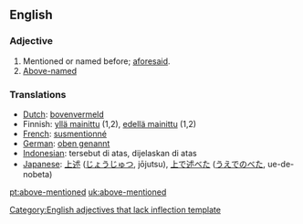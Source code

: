 ==English==
===Adjective===
#Mentioned or named before; [[aforesaid]].
#[[Above-named]]

=== Translations ===
*[[Dutch]]: [[bovenvermeld]]
*Finnish: [[yllä mainittu]] (1,2), [[edellä mainittu]] (1,2)
*[[French]]: [[susmentionné]]
*[[German]]: [[oben genannt]]
*[[Indonesian]]: tersebut di atas, dijelaskan di atas
*[[Japanese]]: [[上述]] ([[じょうじゅつ]], jōjutsu), [[上で述べた]] ([[うえでのべた]], ue-de-nobeta)

[[Category:English adjectives that lack inflection template]]

[[pt:above-mentioned]]
[[uk:above-mentioned]]